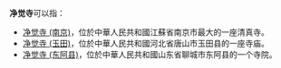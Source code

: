 '''净觉寺'''可以指：

*[[净觉寺_(南京)|净觉寺 (南京)]]，位於中華人民共和國江蘇省南京市最大的一座清真寺。
*[[净觉寺_(玉田)|净觉寺 (玉田)]]，位於中華人民共和國河北省唐山市玉田县的一座寺庙。
*[[净觉寺_(东阿县)|净觉寺 (东阿县)]]，位於中華人民共和國山东省聊城市东阿县的一个寺院。

{{消歧义|J|Cat=三字佛寺消歧義}}